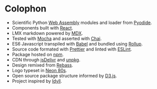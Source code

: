 
# Colophon

- Scientific Python [Web Assembly](https://webassembly.org/) modules and loader from [Pyodide](https://github.com/iodide-project/pyodide).
- Components built with [React](https://reactjs.org/).
- LMX markdown powered by [MDX](https://mdxjs.com/).
- Tested with [Mocha](https://mochajs.org/) and asserted with [Chai](https://www.chaijs.com/).
- ES6 Javascript transpiled with [Babel](https://babeljs.io/) and bundled using [Rollup](https://rollupjs.org).
- Source code formated with [Prettier](https://prettier.io/) and linted with [ESLint](https://eslint.org/).
- Package hosted on [npm](https://www.npmjs.com/).
- CDN through [jsDelivr](https://www.jsdelivr.com/) and [unpkg](https://unpkg.com/).
- Design remixed from [Rebass](https://rebassjs.org/).
- Logo typeset in [Neon 80s](https://indieground.net/product/neon-80s-font/).
- Open source package structure informed by [D3.js](https://d3js.org/).
- Project inspired by [Idyll](https://idyll-lang.org/).
